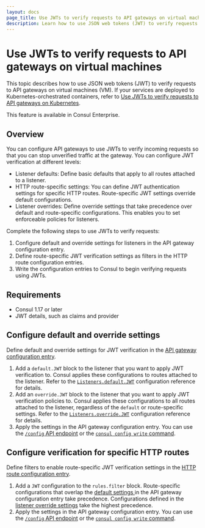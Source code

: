 ```yaml
---
layout: docs
page_title: Use JWTs to verify requests to API gateways on virtual machines
description: Learn how to use JSON web tokens (JWT) to verify requests from external clients to listeners on an API gateway.
---
```


# Use JWTs to verify requests to API gateways on virtual machines

This topic describes how to use JSON web tokens (JWT) to verify requests to API gateways on virtual machines (VM). If your services are deployed to Kubernetes-orchestrated containers, refer to [Use JWTs to verify requests to API gateways on Kubernetes](/consul/docs/north-south/api-gateway/secure-traffic/jwt-k8s).

<EnterpriseAlert> This feature is available in Consul Enterprise. </EnterpriseAlert>

## Overview

You can configure API gateways to use JWTs to verify incoming requests so that you can stop unverified traffic at the gateway. You can configure JWT verification at different levels:

- Listener defaults: Define basic defaults that apply to all routes attached to a listener.
- HTTP route-specific settings: You can define JWT authentication settings for specific HTTP routes. Route-specific JWT settings override default configurations.
- Listener overrides: Define override settings that take precedence over default and route-specific configurations. This enables you to set enforceable policies for listeners.

Complete the following steps to use JWTs to verify requests:

1. Configure default and override settings for listeners in the API gateway configuration entry.
1. Define route-specific JWT verification settings as filters in the HTTP route configuration entries.
1. Write the configuration entries to Consul to begin verifying requests using JWTs.

## Requirements

- Consul 1.17 or later
- JWT details, such as claims and provider

## Configure default and override settings

Define default and override settings for JWT verification in the [API gateway configuration entry](/consul/docs/reference/config-entry/api-gateway).

1. Add a `default.JWT` block to the listener that you want to apply JWT verification to. Consul applies these configurations to routes attached to the listener. Refer to the [`Listeners.default.JWT`](/consul/docs/reference/config-entry/api-gateway#listeners-default-jwt) configuration reference for details.
1. Add an `override.JWT` block to the listener that you want to apply JWT verification policies to. Consul applies these configurations to all routes attached to the listener, regardless of the `default` or route-specific settings. Refer to the [`Listeners.override.JWT`](/consul/docs/reference/config-entry/api-gateway#listeners-override-jwt) configuration reference for details.
1. Apply the settings in the API gateway configuration entry. You can use the [`/config` API endpoint](/consul/api-docs/config#apply-configuration) or the [`consul config write` command](/consul/commands/config/write).

## Configure verification for specific HTTP routes

Define filters to enable route-specific JWT verification settings in the [HTTP route configuration entry](/consul/docs/reference/config-entry/http-route).

1. Add a `JWT` configuration to the `rules.filter` block. Route-specific configurations that overlap the [default settings ](/consul/docs/reference/config-entry/api-gateway#listeners-default-jwt) in the API gateway configuration entry take precedence. Configurations defined in the [listener override settings](/consul/docs/reference/config-entry/api-gateway#listeners-override-jwt) take the highest precedence.
1. Apply the settings in the API gateway configuration entry. You can use the [`/config` API endpoint](/consul/api-docs/config#apply-configuration) or the [`consul config write` command](/consul/commands/config/write). 
